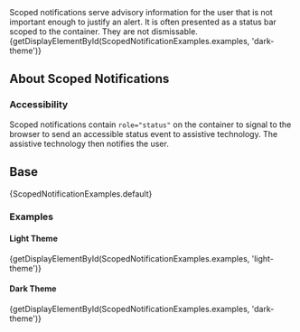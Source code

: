 
<div className="lead doc">
  Scoped notifications serve advisory information for the user that is not important enough to justify an alert. It is often presented as a status bar scoped to the container. They are not dismissable.
</div>

<CodeView exampleOnly>
  {getDisplayElementById(ScopedNotificationExamples.examples, 'dark-theme')}
</CodeView>

## About Scoped Notifications

### Accessibility

Scoped notifications contain `role="status"` on the container to signal to the browser to send an accessible status event to assistive technology. The assistive technology then notifies the user.

## Base

<CodeView>
  {ScopedNotificationExamples.default}
</CodeView>

### Examples

#### Light Theme

<CodeView>
  {getDisplayElementById(ScopedNotificationExamples.examples, 'light-theme')}
</CodeView>

#### Dark Theme

<CodeView>
  {getDisplayElementById(ScopedNotificationExamples.examples, 'dark-theme')}
</CodeView>
